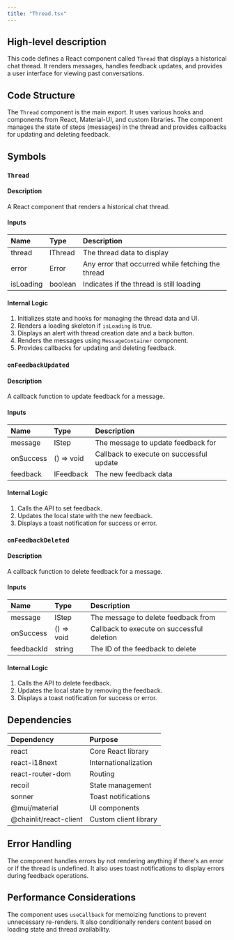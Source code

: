 ```yaml
---
title: "Thread.tsx"
---
```


## High-level description
This code defines a React component called `Thread` that displays a historical chat thread. It renders messages, handles feedback updates, and provides a user interface for viewing past conversations.

## Code Structure
The `Thread` component is the main export. It uses various hooks and components from React, Material-UI, and custom libraries. The component manages the state of steps (messages) in the thread and provides callbacks for updating and deleting feedback.

## Symbols

### `Thread`
#### Description
A React component that renders a historical chat thread.

#### Inputs
| Name | Type | Description |
|:-----|:-----|:------------|
| thread | IThread | The thread data to display |
| error | Error | Any error that occurred while fetching the thread |
| isLoading | boolean | Indicates if the thread is still loading |

#### Internal Logic
1. Initializes state and hooks for managing the thread data and UI.
2. Renders a loading skeleton if `isLoading` is true.
3. Displays an alert with thread creation date and a back button.
4. Renders the messages using `MessageContainer` component.
5. Provides callbacks for updating and deleting feedback.

### `onFeedbackUpdated`
#### Description
A callback function to update feedback for a message.

#### Inputs
| Name | Type | Description |
|:-----|:-----|:------------|
| message | IStep | The message to update feedback for |
| onSuccess | () =&gt; void | Callback to execute on successful update |
| feedback | IFeedback | The new feedback data |

#### Internal Logic
1. Calls the API to set feedback.
2. Updates the local state with the new feedback.
3. Displays a toast notification for success or error.

### `onFeedbackDeleted`
#### Description
A callback function to delete feedback for a message.

#### Inputs
| Name | Type | Description |
|:-----|:-----|:------------|
| message | IStep | The message to delete feedback from |
| onSuccess | () =&gt; void | Callback to execute on successful deletion |
| feedbackId | string | The ID of the feedback to delete |

#### Internal Logic
1. Calls the API to delete feedback.
2. Updates the local state by removing the feedback.
3. Displays a toast notification for success or error.

## Dependencies
| Dependency | Purpose |
|:-----------|:--------|
| react | Core React library |
| react-i18next | Internationalization |
| react-router-dom | Routing |
| recoil | State management |
| sonner | Toast notifications |
| @mui/material | UI components |
| @chainlit/react-client | Custom client library |

## Error Handling
The component handles errors by not rendering anything if there's an error or if the thread is undefined. It also uses toast notifications to display errors during feedback operations.

## Performance Considerations
The component uses `useCallback` for memoizing functions to prevent unnecessary re-renders. It also conditionally renders content based on loading state and thread availability.